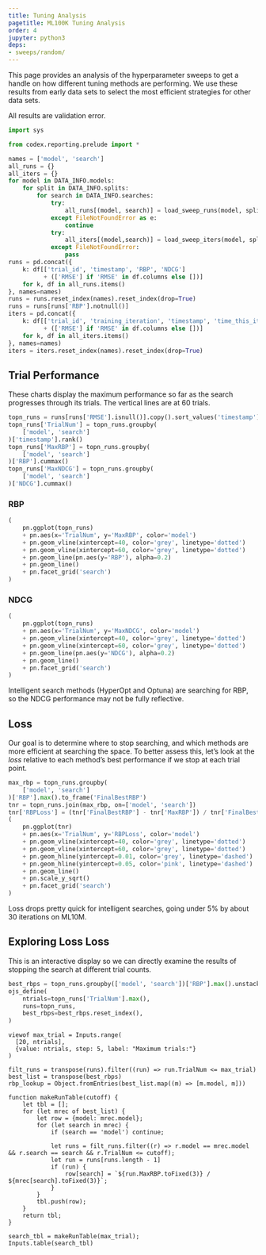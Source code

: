 ```yaml
---
title: Tuning Analysis
pagetitle: ML100K Tuning Analysis
order: 4
jupyter: python3
deps:
- sweeps/random/
---
```


This page provides an analysis of the hyperparameter sweeps to get a handle on
how different tuning methods are performing.  We use these results from early
data sets to select the most efficient strategies for other data sets.

All results are validation error.

```python
import sys

from codex.reporting.prelude import *
```

```python
names = ['model', 'search']
all_runs = {}
all_iters = {}
for model in DATA_INFO.models:
    for split in DATA_INFO.splits:
        for search in DATA_INFO.searches:
            try:
                all_runs[(model, search)] = load_sweep_runs(model, split=split, method=search)
            except FileNotFoundError as e:
                continue
            try:
                all_iters[(model,search)] = load_sweep_iters(model, split=split, method=search)
            except FileNotFoundError:
                pass
runs = pd.concat({
    k: df[['trial_id', 'timestamp', 'RBP', 'NDCG']
          + (['RMSE'] if 'RMSE' in df.columns else [])]
    for k, df in all_runs.items()
}, names=names)
runs = runs.reset_index(names).reset_index(drop=True)
runs = runs[runs['RBP'].notnull()]
iters = pd.concat({
    k: df[['trial_id', 'training_iteration', 'timestamp', 'time_this_iter_s', 'RBP', 'NDCG']
          + (['RMSE'] if 'RMSE' in df.columns else [])]
    for k, df in all_iters.items()
}, names=names)
iters = iters.reset_index(names).reset_index(drop=True)
```

## Trial Performance

These charts display the maximum performance so far as the search
progresses through its trials.  The vertical lines are at 60 trials.

```python
topn_runs = runs[runs['RMSE'].isnull()].copy().sort_values('timestamp')
topn_runs['TrialNum'] = topn_runs.groupby(
    ['model', 'search']
)['timestamp'].rank()
topn_runs['MaxRBP'] = topn_runs.groupby(
    ['model', 'search']
)['RBP'].cummax()
topn_runs['MaxNDCG'] = topn_runs.groupby(
    ['model', 'search']
)['NDCG'].cummax()
```

::: {.panel-tabset}

### RBP

```python
(
    pn.ggplot(topn_runs)
    + pn.aes(x='TrialNum', y='MaxRBP', color='model')
    + pn.geom_vline(xintercept=40, color='grey', linetype='dotted')
    + pn.geom_vline(xintercept=60, color='grey', linetype='dotted')
    + pn.geom_line(pn.aes(y='RBP'), alpha=0.2)
    + pn.geom_line()
    + pn.facet_grid('search')
)
```

### NDCG


```python
(
    pn.ggplot(topn_runs)
    + pn.aes(x='TrialNum', y='MaxNDCG', color='model')
    + pn.geom_vline(xintercept=40, color='grey', linetype='dotted')
    + pn.geom_vline(xintercept=60, color='grey', linetype='dotted')
    + pn.geom_line(pn.aes(y='NDCG'), alpha=0.2)
    + pn.geom_line()
    + pn.facet_grid('search')
)
```

::: {.callout-note}
Intelligent search methods (HyperOpt and Optuna) are searching for RBP,
so the NDCG performance may not be fully reflective.
:::

:::

## Loss

Our goal is to determine where to stop searching, and which methods are more
efficient at searching the space.  To better assess this, let's look at the _loss_ relative to each method's best performance if we stop at each trial point.

```python
max_rbp = topn_runs.groupby(
    ['model', 'search']
)['RBP'].max().to_frame('FinalBestRBP')
tnr = topn_runs.join(max_rbp, on=['model', 'search'])
tnr['RBPLoss'] = (tnr['FinalBestRBP'] - tnr['MaxRBP']) / tnr['FinalBestRBP']
(
    pn.ggplot(tnr)
    + pn.aes(x='TrialNum', y='RBPLoss', color='model')
    + pn.geom_vline(xintercept=40, color='grey', linetype='dotted')
    + pn.geom_vline(xintercept=60, color='grey', linetype='dotted')
    + pn.geom_hline(yintercept=0.01, color='grey', linetype='dashed')
    + pn.geom_hline(yintercept=0.05, color='pink', linetype='dashed')
    + pn.geom_line()
    + pn.scale_y_sqrt()
    + pn.facet_grid('search')
)
```

Loss drops pretty quick for intelligent searches, going under 5% by about 30
iterations on ML10M.

## Exploring Loss Loss

This is an interactive display so we can directly examine the results of stopping
the search at different trial counts.

```python
best_rbps = topn_runs.groupby(['model', 'search'])['RBP'].max().unstack()
ojs_define(
    ntrials=topn_runs['TrialNum'].max(),
    runs=topn_runs,
    best_rbps=best_rbps.reset_index(),
)
```


```ojs
viewof max_trial = Inputs.range(
  [20, ntrials],
  {value: ntrials, step: 5, label: "Maximum trials:"}
)
```

```ojs
filt_runs = transpose(runs).filter((run) => run.TrialNum <= max_trial)
best_list = transpose(best_rbps)
rbp_lookup = Object.fromEntries(best_list.map((m) => [m.model, m]))

function makeRunTable(cutoff) {
    let tbl = [];
    for (let mrec of best_list) {
        let row = {model: mrec.model};
        for (let search in mrec) {
            if (search == 'model') continue;

            let runs = filt_runs.filter((r) => r.model == mrec.model && r.search == search && r.TrialNum <= cutoff);
            let run = runs[runs.length - 1]
            if (run) {
                row[search] = `${run.MaxRBP.toFixed(3)} / ${mrec[search].toFixed(3)}`;
            }
        }
        tbl.push(row);
    }
    return tbl;
}

search_tbl = makeRunTable(max_trial);
Inputs.table(search_tbl)
```
